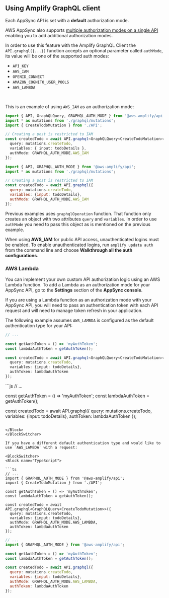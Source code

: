 ## Using Amplify GraphQL client

Each AppSync API is set with a __default__ authorization mode.

AWS AppSync also supports [multiple authorization modes on a single API](https://docs.aws.amazon.com/appsync/latest/devguide/security.html#using-additional-authorization-modes) enabling you to add additional authorization modes.

In order to use this feature with the Amplify GraphQL Client the `API.graphql({...})` function accepts an optional parameter called `authMode`, its value will be one of the supported auth modes:

- `API_KEY`
- `AWS_IAM`
- `OPENID_CONNECT`
- `AMAZON_COGNITO_USER_POOLS`
- `AWS_LAMBDA`

<br />

This is an example of using `AWS_IAM` as an authorization mode:

<BlockSwitcher>
<Block name="TypeScript">

```ts
import { API, GraphQLQuery, GRAPHQL_AUTH_MODE } from '@aws-amplify/api';
import * as mutations from './graphql/mutations';
import { CreateTodoMutation } from './API';

// Creating a post is restricted to IAM 
const createdTodo = await API.graphql<GraphQLQuery<CreateTodoMutation>>({
  query: mutations.createTodo,
  variables: { input: todoDetails },
  authMode: GRAPHQL_AUTH_MODE.AWS_IAM
});
```

</Block>
<Block name="JavaScript">

```js
import { API, GRAPHQL_AUTH_MODE } from '@aws-amplify/api';
import * as mutations from './graphql/mutations';

// Creating a post is restricted to IAM 
const createdTodo = await API.graphql({
  query: mutations.createTodo,
  variables: {input: todoDetails},
  authMode: GRAPHQL_AUTH_MODE.AWS_IAM
});
```

</Block>
</BlockSwitcher>

Previous examples uses `graphqlOperation` function. That function only creates an object with two attributes `query` and `variables`. In order to use `authMode` you need to pass this object as is mentioned on the previous example.

<Callout>

When using __AWS_IAM__ for public API access, unauthenticated logins must be enabled. To enable unauthenticated logins, run `amplify update auth` from the command line and choose __Walkthrough all the auth configurations__.

</Callout>

### AWS Lambda

You can implement your own custom API authorization logic using an AWS Lambda function. To add a Lambda as an authorization mode for your AppSync API, go to the **Settings** section of the **AppSync console**.

If you are using a Lambda function as an authorization mode with your AppSync API, you will need to pass an authentication token with each API request and will need to manage token refresh in your application.

The following example assumes `AWS_LAMBDA` is configured as the default authentication type for your API:

<BlockSwitcher>
<Block name="TypeScript">

```ts
// ...

const getAuthToken = () => 'myAuthToken';
const lambdaAuthToken = getAuthToken();

const createdTodo = await API.graphql<GraphQLQuery<CreateTodoMutation>>({
  query: mutations.createTodo,
  variables: {input: todoDetails},
  authToken: lambdaAuthToken
});
```

</Block>

<Block name="JavaScript">
```js
// ...

const getAuthToken = () => 'myAuthToken';
const lambdaAuthToken = getAuthToken();

const createdTodo = await API.graphql({
  query: mutations.createTodo,
  variables: {input: todoDetails},
  authToken: lambdaAuthToken
});
```

</Block>
</BlockSwitcher>

If you have a different default authentication type and would like to use `AWS_LAMBDA` with a request:

<BlockSwitcher>
<Block name="TypeScript">

```ts
// ...
import { GRAPHQL_AUTH_MODE } from '@aws-amplify/api';
import { CreateTodoMutation } from './API';

const getAuthToken = () => 'myAuthToken';
const lambdaAuthToken = getAuthToken();

const createdTodo = await API.graphql<GraphQLQuery<CreateTodoMutation>>({
  query: mutations.createTodo,
  variables: {input: todoDetails},
  authMode: GRAPHQL_AUTH_MODE.AWS_LAMBDA,
  authToken: lambdaAuthToken
});
```

</Block>

<Block name="JavaScript">

```js
// ...
import { GRAPHQL_AUTH_MODE } from '@aws-amplify/api';

const getAuthToken = () => 'myAuthToken';
const lambdaAuthToken = getAuthToken();

const createdTodo = await API.graphql({
  query: mutations.createTodo,
  variables: {input: todoDetails},
  authMode: GRAPHQL_AUTH_MODE.AWS_LAMBDA,
  authToken: lambdaAuthToken
});
```

</Block>
</BlockSwitcher>

